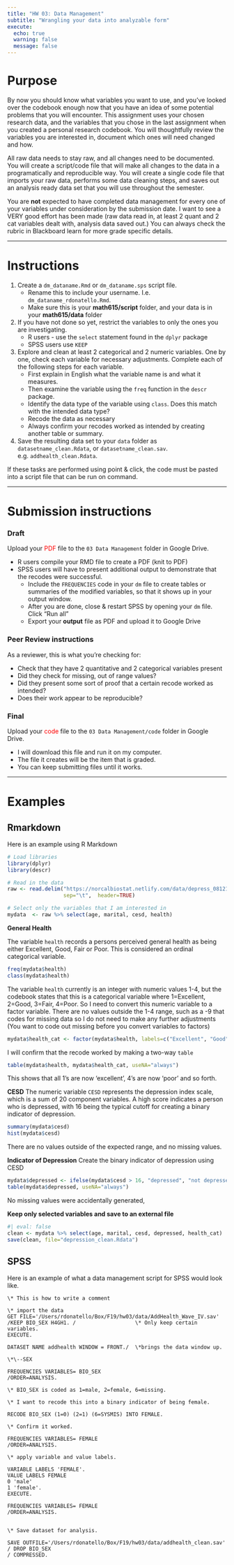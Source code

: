 ```yaml
---
title: "HW 03: Data Management"
subtitle: "Wrangling your data into analyzable form"
execute:
  echo: true
  warning: false
  message: false
---
```


# Purpose

By now you should know what variables you want to use, and you've looked over the codebook enough now that you have an idea of some potential problems that you will encounter. This assignment uses your chosen research data, and the variables that you chose in the last assignment when you created a personal research codebook. You will thoughtfully review the variables you are interested in, document which ones will need changed and how.

All raw data needs to stay raw, and all changes need to be documented. You will create a script/code file that will make all changes to the data in a programatically and reproducible way. You will create a single code file that imports your raw data, performs some data cleaning steps, and saves out an analysis ready data set that you will use throughout the semester. 

You are **not** expected to have completed data management for every one of your variables under consideration by the submission date. 
I want to see a VERY good effort has been made (raw data read in, at least 2 quant and 2 cat variables dealt with, analysis data saved out.)
You can always check the rubric in Blackboard learn for more grade specific details. 

----

# Instructions 

1. Create a `dm_dataname.Rmd` or `dm_dataname.sps` script file. 
    - Rename this to include your username. I.e. `dm_dataname_rdonatello.Rmd`. 
    - Make sure this is your **math615/script** folder, and your data is in your **math615/data** folder
2. If you have not done so yet, restrict the variables to only the ones you are investigating. 
    - R users - use the `select` statement found in the `dplyr` package
    - SPSS users use `KEEP`
3. Explore and clean at least 2 categorical and 2 numeric variables. One by one, check each variable for necessary adjustments. Complete each of the following steps for each variable.
    - First explain in English what the variable name is and what it measures. 
    - Then examine the variable using the `freq` function in the `descr` package. 
    - Identify the data type of the variable using `class`. Does this match with the intended data type? 
    - Recode the data as necessary 
    - Always confirm your recodes worked as intended by creating another table or summary. 
4. Save the resulting data set to your `data` folder as `datasetname_clean.Rdata`, or `datasetname_clean.sav`. e.g. `addhealth_clean.Rdata`. 


If these tasks are performed using point & click, the code must be pasted into a script file that can be run on command. 

----

# Submission instructions

### Draft

Upload your <span style="color:red">PDF</span> file to the `03 Data Management` folder in Google Drive. 

* R users compile your RMD file to create a PDF (knit to PDF)
* SPSS users will have to present additional output to demonstrate that the recodes were successful. 
    - Include the `FREQUENCIES` code in your `dm` file to create tables or summaries of the modified variables, so that it shows up in your output window. 
    - After you are done, close & restart SPSS by opening your `dm` file. Click "Run all" 
    - Export your **output** file as PDF and upload it to Google Drive

### Peer Review instructions

As a reviewer, this is what you're checking for: 

* Check that they have 2 quantitative and 2 categorical variables present
* Did they check for missing, out of range values? 
* Did they present some sort of proof that a certain recode worked as intended? 
* Does their work appear to be reproducible? 

### Final
Upload your <span style="color:red">code</span> file to the `03 Data Management/code` folder in Google Drive. 

  - I will download this file and run it on my computer.
  - The file it creates will be the item that is graded. 
  - You can keep submitting files until it works. 




----

# Examples

:::{.callout-caution icon=false}
## Rmarkdown
Here is an example using R Markdown
:::


```r
# Load libraries
library(dplyr)
library(descr)

# Read in the data
raw <- read.delim("https://norcalbiostat.netlify.com/data/depress_081217.txt", 
                  sep="\t",  header=TRUE)

# Select only the variables that I am interested in
mydata  <- raw %>% select(age, marital, cesd, health)
```

**General Health**

The variable `health` records a persons perceived general health as being either Excellent, Good, Fair or Poor. This is considered an ordinal categorical variable. 

```r
freq(mydata$health)
class(mydata$health)
```

The variable `health` currently is an integer with numeric values 1-4, but the codebook states that this is a categorical variable where 1=Excellent, 2=Good, 3=Fair, 4=Poor. 
So I need to convert this numeric variable to a factor variable. There are no values outside the 1-4 range, such as a -9 that codes for missing data so I do not need to make any further adjustments (You want to code out missing before you convert variables to factors)

```r
mydata$health_cat <- factor(mydata$health, labels=c("Excellent", "Good", "Fair", "Poor"))
```

I will confirm that the recode worked by making a two-way `table`
```r
table(mydata$health, mydata$health_cat, useNA="always")
```
This shows that all 1's are now 'excellent', 4's are now 'poor' and so forth. 

**CESD**
The numeric variable `CESD` represents the depression index scale, which is a sum of 20 component variables. A high score indicates a person who is depressed, with 16 being the typical cutoff for creating a binary indicator of depression.

```r
summary(mydata$cesd)
hist(mydata$cesd)
```

There are no values outside of the expected range, and no missing values. 

**Indicator of Depression**
Create the binary indicator of depression using CESD

```r
mydata$depressed <- ifelse(mydata$cesd > 16, "depressed", "not depressed")
table(mydata$depressed, useNA="always")
```

No missing values were accidentally generated, 


**Keep only selected variables and save to an external file**
```r
#| eval: false
clean <- mydata %>% select(age, marital, cesd, depressed, health_cat)
save(clean, file="depression_clean.Rdata")
```

:::{.callout-caution icon=false}
## SPSS
Here is an example of what a data management script for SPSS would look like. 
:::



```
\* This is how to write a comment

\* import the data 
GET FILE='/Users/rdonatello/Box/F19/hw03/data/AddHealth_Wave_IV.sav'
/KEEP BIO_SEX H4GH1. /                   \* Only keep certain variables.
EXECUTE.

DATASET NAME addhealth WINDOW = FRONT./  \*brings the data window up.

\*\--SEX

FREQUENCIES VARIABLES= BIO_SEX
/ORDER=ANALYSIS.

\* BIO_SEX is coded as 1=male, 2=female, 6=missing.

\* I want to recode this into a binary indicator of being female.

RECODE BIO_SEX (1=0) (2=1) (6=SYSMIS) INTO FEMALE.

\* Confirm it worked.

FREQUENCIES VARIABLES= FEMALE
/ORDER=ANALYSIS.

\* apply variable and value labels.

VARIABLE LABELS 'FEMALE'.
VALUE LABELS FEMALE
0 'male'
1 'female'.
EXECUTE.

FREQUENCIES VARIABLES= FEMALE
/ORDER=ANALYSIS.


\* Save dataset for analysis.

SAVE OUTFILE='/Users/rdonatello/Box/F19/hw03/data/addhealth_clean.sav'
/ DROP BIO_SEX
/ COMPRESSED.

```

    
